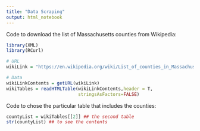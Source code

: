 ```yaml
---
title: "Data Scraping"
output: html_notebook
---
```


Code to download the list of Massachusetts counties from Wikipedia:

```r
library(XML)
library(RCurl)

# URL
wikiLink = "https://en.wikipedia.org/wiki/List_of_counties_in_Massachusetts"

# Data
wikiLinkContents = getURL(wikiLink)
wikiTables = readHTMLTable(wikiLinkContents,header = T,
                           stringsAsFactors=FALSE)
```

Code to chose the particular table that includes the counties:

```r
countyList = wikiTables[[2]] ## the second table
str(countyList) ## to see the contents
```
